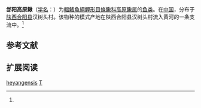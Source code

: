 {{Speciesbox
| name = 郃阳高原鳅
| status = NE
| status_system = IUCN3.1
| image = 
| genus = Triplophysa
| species = heyangensis
| authority = [[朱松泉|Zhu]], 1992<ref name='id6385'>{{cite web| url =http://www.bioinfo.cn/db05/BjdwSpecies.php?action=view&id=6385| title =郃阳高原鳅| work =中国动物物种编目数据库| publisher =中国科学院微生物研究所| author =中国科学院动物研究所| accessdate =2009-04-11| deadurl =yes| archiveurl =https://web.archive.org/web/20160305085452/http://www.bioinfo.cn/db05/BjdwSpecies.php?action=view&id=6385| archivedate =2016-03-05}}</ref>
}}

'''郃阳高原鳅'''（[[学名|学名]]：{{lang|la|''Triplophysa heyangensis''}}）为[[輻鰭魚綱|輻鰭魚綱]][[鯉形目|鯉形目]][[條鳅科|條鳅科]][[高原鳅属|高原鳅属]]的[[鱼类|鱼类]]。在[[中国|中国]]，分布于[[陕西|陕西]][[合阳县|合阳县]]汉树头村。该物种的模式产地在陕西合阳县汉树头村流入黄河的一条支流中。<ref name='id6385'/>

== 参考文献 ==
{{reflist}}

== 扩展阅读 ==
{{refbegin}}
{{wikispecies-inline|Triplophysa heyangensis|郃阳高原鳅}}
{{refend}}
{{Taxonbar|from=Q1040778}}

[[Category:高原鳅属|heyangensis]]
[[Category:1992年描述的鱼类|T]]


{{鯉形目小作品}}